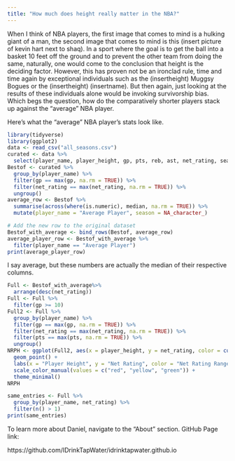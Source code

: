 ```yaml
---
title: "How much does height really matter in the NBA?"
---
```


When I think of NBA players, the first image that comes to mind is a hulking giant of a man, the second image that comes to mind is this (insert picture of kevin hart next to shaq). In a sport where the goal is to get the ball into a basket 10 feet off the ground and to prevent the other team from doing the same, naturally, one would come to the conclusion that height is the deciding factor. However, this has proven not be an ironclad rule, time and time again by exceptional individuals such as the (insertheight) Muggsy Bogues or the (insertheight) (insertname). But then again, just looking at the results of these individuals alone would be invoking survivorship bias. Which begs the question, how do the comparatively shorter players stack up against the "average" NBA player.


Here's what the "average" NBA player's stats look like. 

```r
library(tidyverse)
library(ggplot2)
data <- read_csv("all_seasons.csv")
curated <- data %>%
  select(player_name, player_height, gp, pts, reb, ast, net_rating, season)
Bestof <- curated %>%
  group_by(player_name) %>%
  filter(gp == max(gp, na.rm = TRUE)) %>%
  filter(net_rating == max(net_rating, na.rm = TRUE)) %>%
  ungroup()
average_row <- Bestof %>%
  summarise(across(where(is.numeric), median, na.rm = TRUE)) %>%
  mutate(player_name = "Average Player", season = NA_character_)

# Add the new row to the original dataset
Bestof_with_average <- bind_rows(Bestof, average_row)
average_player_row <- Bestof_with_average %>%
  filter(player_name == "Average Player")
print(average_player_row)
```

I say average, but these numbers are actually the median of their respective columns.

```r
Full <- Bestof_with_average%>%
  arrange(desc(net_rating))
Full <- Full %>%
  filter(gp >= 10)
Full2 <- Full %>%
  group_by(player_name) %>%
  filter(gp == max(gp, na.rm = TRUE)) %>%
  filter(net_rating == max(net_rating, na.rm = TRUE)) %>%
  filter(pts == max(pts, na.rm = TRUE)) %>%
  ungroup()
NRPH <- ggplot(Full2, aes(x = player_height, y = net_rating, color = cut(net_rating, breaks = c(-Inf, -6.6, 2.8, Inf)))) +
  geom_point() +
  labs(x = "Player Height", y = "Net Rating", color = "Net Rating Range") +
  scale_color_manual(values = c("red", "yellow", "green")) +
  theme_minimal()
NRPH
```


```r
same_entries <- Full %>%
  group_by(player_name, net_rating) %>%
  filter(n() > 1)
print(same_entries)
```


To learn more about Daniel, navigate to the "About" section.
GitHub Page link:

https://github.com/IDrinkTapWater/idrinktapwater.github.io
